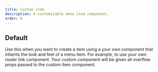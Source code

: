 ```yaml
---
title: Custom item
description: A customizable menu item component.
order: 0
---
```



## Default

Use this when you want to create a item using a your own component that inherits the look and feel of a menu item.
For example, to use your own router link component. Your custom component will be given all overflow props passed to the custom item component.

<Example Component={CustomItemDefault} packageName="@atlaskit/menu" />
